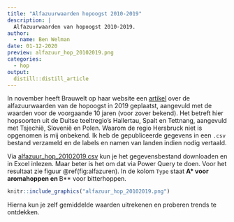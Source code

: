 ```yaml
---
title: "Alfazuurwaarden hopoogst 2010-2019"
description: |
  Alfazuurwaarden van hopoogst 2010-2019.
author:
  - name: Ben Welman
date: 01-12-2020
preview: alfazuur_hop_20102019.png
categories:
  - hop
output:
  distill::distill_article
---
```


In november heeft Brauwelt op haar website een [artikel](https://www.brauwelt.com/de/themen/rohstoffe/640738-alpha-s%C3%A4urenwerte-von-hopfen-der-ernte-2019-und-aktualisierte-mehrj%C3%A4hrige-durchschnittswerte) over de alfazuurwaarden van de hopoogst in 2019 geplaatst, aangevuld met de waarden voor de voorgaande 10 jaren (voor zover bekend). Het betreft hier hopsoorten uit de Duitse teeltregio's Hallertau, Spalt en Tettnang, aangevuld met Tsjechië, Slovenië en Polen. Waarom de regio Hersbruck niet is opgenomen is mij onbekend. Ik heb de gepubliceerde gegevens in een `.csv` bestand verzameld en de labels en namen van landen indien nodig vertaald.

Via [alfazuur_hop_20102019.csv](alfazuur_hop_20102019.csv) kun je het gegevensbestand downloaden en in Excel inlezen. Maar beter is het om dat via Power Query te doen. Voor het resultaat zie figuur \@ref(fig:alfazuren). In de kolom `Type` staat **A* voor aromahoppen en **B** voor bitterhoppen.

```r
knitr::include_graphics("alfazuur_hop_20102019.png")
```

Hierna kun je zelf gemiddelde waarden uitrekenen en proberen trends te ontdekken.
